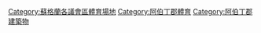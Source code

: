 [[Category:蘇格蘭各議會區體育場地|Category:蘇格蘭各議會區體育場地]]
[[Category:阿伯丁郡體育|Category:阿伯丁郡體育]]
[[Category:阿伯丁郡建築物|Category:阿伯丁郡建築物]]